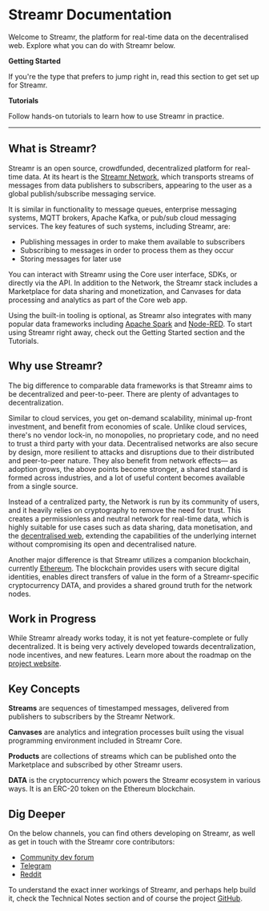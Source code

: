 


# Streamr Documentation
Welcome to Streamr, the platform for real-time data on the decentralised web. Explore what you can do with Streamr below.

<div className={styles.streamrBanner}>
    <Logo color="#FF5C00" opacity="1" className={styles.logo} />
</div>

<div className={styles.panels}>
    <Link to={docsLinks.gettingStarted} className={styles.panelTile}>
        <strong>Getting Started</strong>
        <p className={styles.jumplistText}>
            If you're the type that prefers to jump right in, read this section to get set up for Streamr.
        </p>
    </Link>
    <Link to={docsLinks.tutorials} className={styles.panelTile}>
        <strong>Tutorials</strong>
        <p className={styles.jumplistText}>
            Follow hands-on tutorials to learn how to use Streamr in practice.
        </p>
    </Link>
</div>

<hr />

## What is Streamr?
Streamr is an open source, crowdfunded, decentralized platform for real-time data. At its heart is the <a target="_blank" href={routes.site.discover.network()}>Streamr Network</a>, which transports <Link to={docsLinks.streams}>streams</Link> of messages from data publishers to subscribers, appearing to the user as a global publish/subscribe messaging service.

It is similar in functionality to message queues, enterprise messaging systems, MQTT brokers, Apache Kafka, or pub/sub cloud messaging services. The key features of such systems, including Streamr, are:

- Publishing messages in order to make them available to subscribers
- Subscribing to messages in order to process them as they occur
- Storing messages for later use

You can interact with Streamr using the <Link to={docsLinks.core}>Core</Link> user interface, <Link to={docsLinks.sdk}>SDKs</Link>, or directly via the <Link to={docsLinks.api}>API</Link>.
In addition to the Network, the Streamr stack includes a <Link to={docsLinks.marketplace}>Marketplace</Link> for data sharing and monetization, and <Link to={docsLinks.canvases}>Canvases</Link> for data processing and analytics as part of the Core web app.

Using the built-in tooling is optional, as Streamr also integrates with many popular data frameworks including <a target="_blank" href={routes.blogPosts.spark()}>Apache Spark</a> and <a target="_blank" href={routes.blogPosts.nodered()}>Node-RED</a>. To start using Streamr right away, check out the <Link to={docsLinks.gettingStarted}>Getting Started</Link> section and the <Link to={docsLinks.tutorials}>Tutorials.</Link>

## Why use Streamr?
The big difference to comparable data frameworks is that Streamr aims to be decentralized and peer-to-peer. There are plenty of advantages to decentralization.

Similar to cloud services, you get on-demand scalability, minimal up-front investment, and benefit from economies of scale. Unlike cloud services, there's no vendor lock-in, no monopolies, no proprietary code, and no need to trust a third party with your data. Decentralised networks are also secure by design, more resilient to attacks and disruptions due to their distributed and peer-to-peer nature. They also benefit from network effects— as adoption grows, the above points become stronger, a shared standard is formed across industries, and a lot of useful content becomes available from a single source.

Instead of a centralized party, the Network is run by its community of users, and it heavily relies on cryptography to remove the need for trust. This creates a permissionless and neutral network for real-time data, which is highly suitable for use cases such as data sharing, data monetisation, and the <a target="_blank" href={routes.misc.decentralizedWeb()}>decentralised web</a>, extending the capabilities of the underlying internet without compromising its open and decentralised nature.

Another major difference is that Streamr utilizes a companion blockchain, currently <a target="_blank" href="https://www.ethereum.org">Ethereum</a>. The blockchain provides users with secure digital identities, enables direct transfers of value in the form of a Streamr-specific cryptocurrency <Link to={docsLinks.dataToken}>DATA</Link>, and provides a shared ground truth for the network nodes.

## Work in Progress
While Streamr already works today, it is not yet feature-complete or fully decentralized. It is being very actively developed towards decentralization, node incentives, and new features. Learn more about the roadmap on the <a target="_blank" href={process.env.PLATFORM_ORIGIN_URL}>project website</a>.

## Key Concepts
<Link to={docsLinks.streams} className={styles.keyComponents}>
    <p><strong>Streams</strong> are sequences of timestamped messages, delivered from publishers to subscribers by the Streamr Network.</p>
</Link>
<Link to={docsLinks.canvases} className={styles.keyComponents}>
    <p><strong>Canvases</strong> are analytics and integration processes built using the visual programming environment included in Streamr Core.</p>
</Link>
<Link to={docsLinks.products} className={styles.keyComponents}>
    <p><strong>Products</strong> are collections of streams which can be published onto the Marketplace and subscribed by other Streamr users.</p>
</Link>
<Link to={docsLinks.dataToken} className={styles.keyComponents}>
    <p><strong>DATA</strong> is the cryptocurrency which powers the Streamr ecosystem in various ways. It is an ERC-20 token on the Ethereum blockchain.</p>
</Link>

## Dig Deeper
On the below channels, you can find others developing on Streamr, as well as get in touch with the Streamr core contributors:

- <a target="_blank" href={routes.community.devForum()}>Community dev forum</a>
- <a target="_blank" href={routes.community.telegram()}>Telegram</a>
- <a target="_blank" href={routes.community.reddit()}>Reddit</a>

To understand the exact inner workings of Streamr, and perhaps help build it, check the <Link to={docsLinks.technicalNotes}>Technical Notes</Link> section and of course the project <a target="_blank" href={routes.community.github()}>GitHub</a>.
